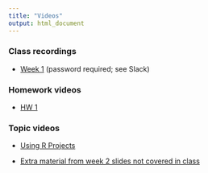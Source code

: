 ```yaml
---
title: "Videos"
output: html_document
---
```


### Class recordings

- [Week 1](https://tennessee.zoom.us/rec/share/g-Y9kRxRoWwJsoIHKyi7mK8XUAMNb9Vu_OAn5_ytFlA-FvMDhH9m6TAy2BOBVGjE.cm_vKbsbkjrTGjZ2) (password required; see Slack)

### Homework videos 

- [HW 1](https://tennessee.zoom.us/rec/play/yJ1NDKe3Ln1b7odc0vI_MI8hNQcY9tX54JFZBx0_Y66VYU1gwe[…]v6qHyX4KBlPnqHssx9y.UsopmL1uFrV-A6R6?startTime=1611332611000)

### Topic videos

- [Using R Projects](https://tennessee.zoom.us/rec/share/6Ch_B0VQSh4XOmRXw3Zum7cZ_M7HaVoYErPn8WPBP6Ylf3MKK1OrtMfa9-HmWVOR.7cl4Un1DdOnEFbu1)

- [Extra material from week 2 slides not covered in class](https://tennessee.zoom.us/rec/play/58gQ7qPUZcJykRzH0RaxRsCnvPyPMQbY-Aqji8mOv5_0ZVq4M32zV0Q0mED1PCNChSCmSIWPOG288_4V.aOWdsvvdQQubCvA2?autoplay=true&startTime=1611893850000)